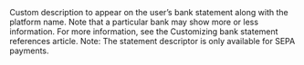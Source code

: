   

  
<ResponseField name="StatementDescriptor" type="string" default="">  
<MaxLength100CharactersOnlyAlphanumericAndSpaces />    
Custom description to appear on the user’s bank statement along with the platform name. Note that a particular bank may show more or less information. For more information, see the Customizing bank statement references article.  
Note: The statement descriptor is only available for SEPA payments.   

<Expandable title="properties">  

</Expandable> 
</ResponseField>